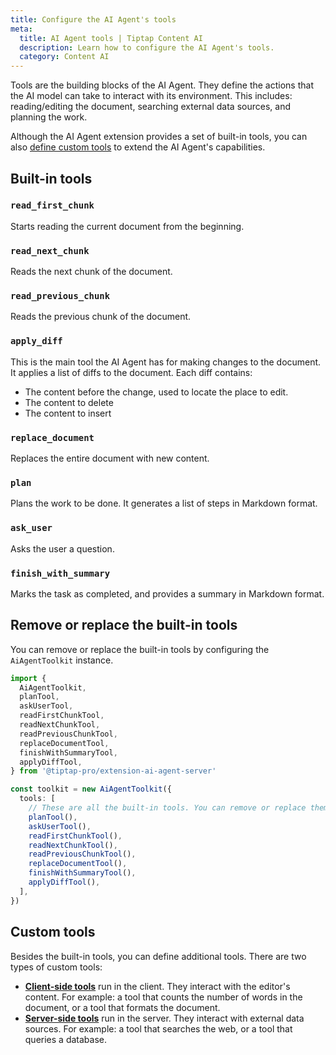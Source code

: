 ```yaml
---
title: Configure the AI Agent's tools
meta:
  title: AI Agent tools | Tiptap Content AI
  description: Learn how to configure the AI Agent's tools.
  category: Content AI
---
```


Tools are the building blocks of the AI Agent. They define the actions that the AI model can take to interact with its environment. This includes: reading/editing the document, searching external data sources, and planning the work.

Although the AI Agent extension provides a set of built-in tools, you can also [define custom tools](#custom-tools) to extend the AI Agent's capabilities.

## Built-in tools

### `read_first_chunk`

Starts reading the current document from the beginning.

### `read_next_chunk`

Reads the next chunk of the document.

### `read_previous_chunk`

Reads the previous chunk of the document.

### `apply_diff`

This is the main tool the AI Agent has for making changes to the document. It applies a list of diffs to the document. Each diff contains:

- The content before the change, used to locate the place to edit.
- The content to delete
- The content to insert

### `replace_document`

Replaces the entire document with new content.

### `plan`

Plans the work to be done. It generates a list of steps in Markdown format.

### `ask_user`

Asks the user a question.

### `finish_with_summary`

Marks the task as completed, and provides a summary in Markdown format.

## Remove or replace the built-in tools

You can remove or replace the built-in tools by configuring the `AiAgentToolkit` instance.

```ts
import {
  AiAgentToolkit,
  planTool,
  askUserTool,
  readFirstChunkTool,
  readNextChunkTool,
  readPreviousChunkTool,
  replaceDocumentTool,
  finishWithSummaryTool,
  applyDiffTool,
} from '@tiptap-pro/extension-ai-agent-server'

const toolkit = new AiAgentToolkit({
  tools: [
    // These are all the built-in tools. You can remove or replace them as needed.
    planTool(),
    askUserTool(),
    readFirstChunkTool(),
    readNextChunkTool(),
    readPreviousChunkTool(),
    replaceDocumentTool(),
    finishWithSummaryTool(),
    applyDiffTool(),
  ],
})
```

## Custom tools

Besides the built-in tools, you can define additional tools. There are two types of custom tools:

- [**Client-side tools**](/content-ai/capabilities/agent/custom-llms/client-side-tools) run in the client. They interact with the editor's content. For example: a tool that counts the number of words in the document, or a tool that formats the document.
- [**Server-side tools**](/content-ai/capabilities/agent/custom-llms/server-side-tools) run in the server. They interact with external data sources. For example: a tool that searches the web, or a tool that queries a database.
